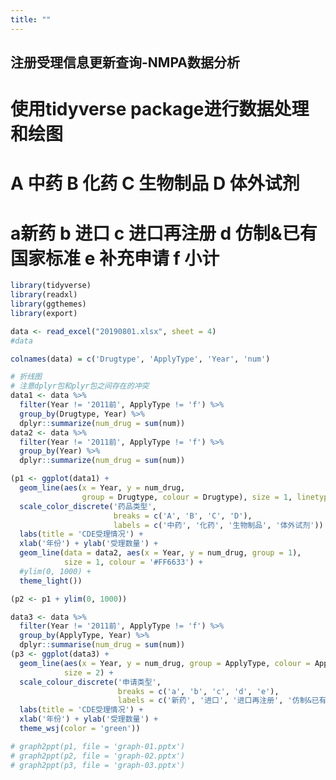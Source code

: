 ```yaml
---
title: ""
---
```


## 注册受理信息更新查询-NMPA数据分析
# 使用tidyverse package进行数据处理和绘图

# A 中药 B 化药  C 生物制品 D 体外试剂
# a新药 b 进口 c 进口再注册 d 仿制&已有国家标准 e 补充申请 f 小计 

```r
library(tidyverse)
library(readxl)
library(ggthemes)
library(export)

data <- read_excel("20190801.xlsx", sheet = 4)
#data

colnames(data) = c('Drugtype', 'ApplyType', 'Year', 'num')

# 折线图
# 注意dplyr包和plyr包之间存在的冲突
data1 <- data %>%
  filter(Year != '2011前', ApplyType != 'f') %>%
  group_by(Drugtype, Year) %>%
  dplyr::summarize(num_drug = sum(num))
data2 <- data %>%
  filter(Year != '2011前', ApplyType != 'f') %>%
  group_by(Year) %>%
  dplyr::summarize(num_drug = sum(num))

(p1 <- ggplot(data1) + 
  geom_line(aes(x = Year, y = num_drug, 
                group = Drugtype, colour = Drugtype), size = 1, linetype = 2) +
  scale_color_discrete('药品类型',
                       breaks = c('A', 'B', 'C', 'D'),
                       labels = c('中药', '化药', '生物制品', '体外试剂')) + 
  labs(title = 'CDE受理情况') +
  xlab('年份') + ylab('受理数量') +
  geom_line(data = data2, aes(x = Year, y = num_drug, group = 1), 
            size = 1, colour = '#FF6633') +
  #ylim(0, 1000) +
  theme_light())

(p2 <- p1 + ylim(0, 1000))

data3 <- data %>%
  filter(Year != '2011前', ApplyType != 'f') %>%
  group_by(ApplyType, Year) %>%
  dplyr::summarise(num_drug = sum(num))
(p3 <- ggplot(data3) +
  geom_line(aes(x = Year, y = num_drug, group = ApplyType, colour = ApplyType),
            size = 2) +
  scale_colour_discrete('申请类型',
                        breaks = c('a', 'b', 'c', 'd', 'e'),
                        labels = c('新药', '进口', '进口再注册', '仿制&已有国家标准', '补充申请')) +
  labs(title = 'CDE受理情况') +
  xlab('年份') + ylab('受理数量') +
  theme_wsj(color = 'green'))

# graph2ppt(p1, file = 'graph-01.pptx')
# graph2ppt(p2, file = 'graph-02.pptx')
# graph2ppt(p3, file = 'graph-03.pptx')
```


